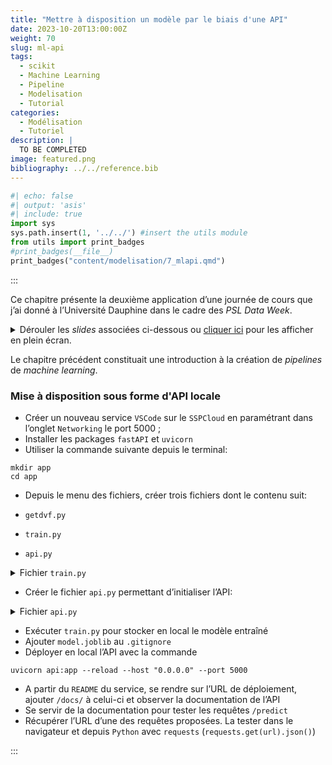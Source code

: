 ```yaml
---
title: "Mettre à disposition un modèle par le biais d'une API"
date: 2023-10-20T13:00:00Z
weight: 70
slug: ml-api
tags:
  - scikit
  - Machine Learning
  - Pipeline
  - Modelisation
  - Tutorial
categories:
  - Modélisation
  - Tutoriel
description: |
  TO BE COMPLETED
image: featured.png
bibliography: ../../reference.bib
---
```



```python
#| echo: false
#| output: 'asis'
#| include: true
import sys
sys.path.insert(1, '../../') #insert the utils module
from utils import print_badges
#print_badges(__file__)
print_badges("content/modelisation/7_mlapi.qmd")
```
:::


Ce chapitre présente la deuxième application
d'une journée de cours que j'ai
donné à l'Université Dauphine dans le cadre
des _PSL Data Week_. 


<details>
<summary>
Dérouler les _slides_ associées ci-dessous ou [cliquer ici](https://linogaliana.github.io/dauphine-week-data/#/title-slide)
pour les afficher en plein écran.
</summary>


<div class="sourceCode" id="cb1"><pre class="sourceCode yaml code-with-copy"><code class="sourceCode yaml"></code><button title="Copy to Clipboard" class="code-copy-button"><i class="bi"></i></button></pre><iframe class="sourceCode yaml code-with-copy" src="https://linogaliana.github.io/dauphine-week-data/#/title-slide"></iframe></div>

</details>

Le chapitre précédent constituait une introduction à la création
de _pipelines_ de _machine learning_.


::: {.cell .markdown}
```{=html}
<div class="alert alert-success" role="alert">
<h3 class="alert-heading"><i class="fa-solid fa-pencil"></i> Mise à disposition sous forme d'API locale</h3>
```

- Créer un nouveau service `VSCode` sur le `SSPCloud` en paramétrant dans l'onglet
`Networking` le port 5000 ;
- Installer les packages `fastAPI` et `uvicorn`
- Utiliser la commande suivante depuis le terminal:

```shell
mkdir app
cd app
```

- Depuis le menu des fichiers, créer trois fichiers dont le contenu
suit:

- `getdvf.py`
- `train.py`
- `api.py`

<details>
<summary>
Fichier `train.py`
</summary>
Récupérer le contenu sur [cette page](https://raw.githubusercontent.com/linogaliana/pythondatascientist/appli17/train.py)
</details>


```{=html}
</div>
```
:::



- Créer le fichier `api.py` permettant d'initialiser l'API:

<details>
<summary>
Fichier `api.py`
</summary>
Récupérer le contenu sur [cette page](https://raw.githubusercontent.com/ensae-reproductibilite/application-correction/appli17/api.py)
</details>

- Exécuter `train.py` pour stocker en local le modèle entraîné
- Ajouter `model.joblib` au `.gitignore`
- Déployer en local l'API avec la commande

```shell
uvicorn api:app --reload --host "0.0.0.0" --port 5000
```

- A partir du `README` du service, se rendre sur l'URL de déploiement, 
ajouter `/docs/` à celui-ci et observer la documentation de l'API 
- Se servir de la documentation pour tester les requêtes `/predict`
- Récupérer l'URL d'une des requêtes proposées. La tester dans le navigateur
et depuis `Python` avec `requests` (`requests.get(url).json()`)

:::